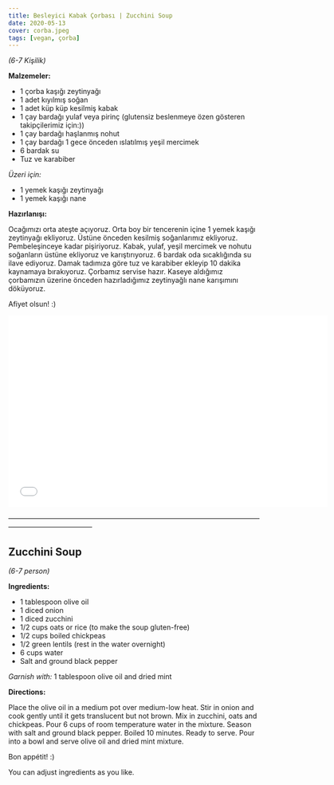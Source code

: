 ```yaml
---
title: Besleyici Kabak Çorbası | Zucchini Soup
date: 2020-05-13
cover: corba.jpeg
tags: [vegan, çorba]
---
```


*(6-7 Kişilik)*

**Malzemeler:**

- 1 çorba kaşığı zeytinyağı
- 1 adet kıyılmış soğan
- 1 adet küp küp kesilmiş kabak
- 1 çay bardağı yulaf veya pirinç (glutensiz beslenmeye özen gösteren takipçilerimiz için:))
- 1 çay bardağı haşlanmış nohut
- 1 çay bardağı 1 gece önceden ıslatılmış yeşil mercimek
- 6 bardak su
- Tuz ve karabiber

*Üzeri için:*

- 1 yemek kaşığı zeytinyağı
- 1 yemek kaşığı nane

**Hazırlanışı:**


Ocağımızı orta ateşte açıyoruz. Orta boy bir tencerenin içine 1 yemek kaşığı zeytinyağı ekliyoruz.
 Üstüne önceden kesilmiş soğanlarımız ekliyoruz. Pembeleşinceye kadar pişiriyoruz.
 Kabak, yulaf, yeşil mercimek ve nohutu soğanların üstüne ekliyoruz ve karıştırıyoruz.
 6 bardak oda sıcaklığında su ilave ediyoruz. Damak tadımıza göre tuz ve karabiber ekleyip 10 dakika kaynamaya bırakıyoruz.
 Çorbamız servise hazır. Kaseye aldığımız çorbamızın üzerine önceden hazırladığımız zeytinyağlı nane karışımını döküyoruz.

 Afiyet olsun! :)

<p>
<iframe
    type="text/html"
    width="640"
    height="385"
    src="//www.youtube.com/embed/sUpbkUUmPM8"
    frameborder="0"
    allowfullscreen>
</iframe>
</p>


————————————————————————————————————————————————

## Zucchini Soup

*(6-7 person)*

**Ingredients:**
- 1 tablespoon olive oil
- 1 diced onion
- 1 diced zucchini
- 1/2 cups oats or rice (to make the soup gluten-free)
- 1/2 cups boiled chickpeas
- 1/2 green lentils (rest in the water overnight)
- 6 cups water
- Salt and ground black pepper


*Garnish with:* 1 tablespoon olive oil and dried mint

**Directions:**


Place the olive oil in a medium pot over medium-low heat. Stir in onion and cook gently until it gets translucent
but not brown. Mix in zucchini, oats and chickpeas. Pour 6 cups of room temperature water in the mixture.
Season with salt and ground black pepper. Boiled 10 minutes. Ready to serve. Pour into a bowl and serve olive oil and
dried mint mixture.

Bon appétit! :)

You can adjust ingredients as you like.
